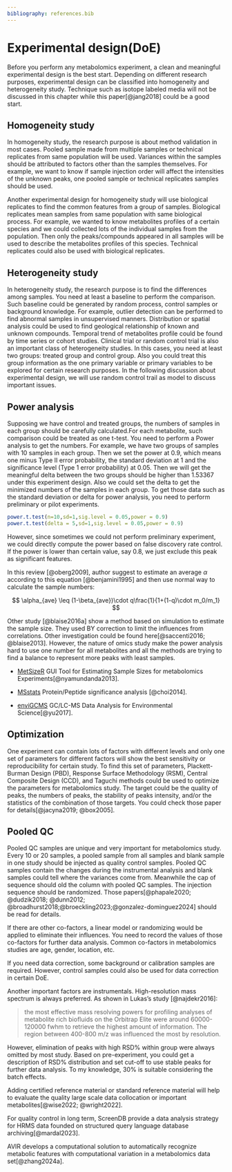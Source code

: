 ```yaml
---
bibliography: references.bib
---
```


# Experimental design(DoE)

Before you perform any metabolomics experiment, a clean and meaningful experimental design is the best start. Depending on different research purposes, experimental design can be classified into homogeneity and heterogeneity study. Technique such as isotope labeled media will not be discussed in this chapter while this paper[@jang2018] could be a good start.

## Homogeneity study

In homogeneity study, the research purpose is about method validation in most cases. Pooled sample made from multiple samples or technical replicates from same population will be used. Variances within the samples should be attributed to factors other than the samples themselves. For example, we want to know if sample injection order will affect the intensities of the unknown peaks, one pooled sample or technical replicates samples should be used.

Another experimental design for homogeneity study will use biological replicates to find the common features from a group of samples. Biological replicates mean samples from same population with same biological process. For example, we wanted to know metabolites profiles of a certain species and we could collected lots of the individual samples from the population. Then only the peaks/compounds appeared in all samples will be used to describe the metabolites profiles of this species. Technical replicates could also be used with biological replicates.

## Heterogeneity study

In heterogeneity study, the research purpose is to find the differences among samples. You need at least a baseline to perform the comparison. Such baseline could be generated by random process, control samples or background knowledge. For example, outlier detection can be performed to find abnormal samples in unsupervised manners. Distribution or spatial analysis could be used to find geological relationship of known and unknown compounds. Temporal trend of metabolites profile could be found by time series or cohort studies. Clinical trial or random control trial is also an important class of heterogeneity studies. In this cases, you need at least two groups: treated group and control group. Also you could treat this group information as the one primary variable or primary variables to be explored for certain research purposes. In the following discussion about experimental design, we will use random control trail as model to discuss important issues.

## Power analysis

Supposing we have control and treated groups, the numbers of samples in each group should be carefully calculated.For each metabolite, such comparison could be treated as one t-test. You need to perform a Power analysis to get the numbers. For example, we have two groups of samples with 10 samples in each group. Then we set the power at 0.9, which means one minus Type II error probability, the standard deviation at 1 and the significance level (Type 1 error probability) at 0.05. Then we will get the meaningful delta between the two groups should be higher than 1.53367 under this experiment design. Also we could set the delta to get the minimized numbers of the samples in each group. To get those data such as the standard deviation or delta for power analysis, you need to perform preliminary or pilot experiments.

```r
power.t.test(n=10,sd=1,sig.level = 0.05,power = 0.9)
power.t.test(delta = 5,sd=1,sig.level = 0.05,power = 0.9)
```

However, since sometimes we could not perform preliminary experiment, we could directly compute the power based on false discovery rate control. If the power is lower than certain value, say 0.8, we just exclude this peak as significant features.

In this review [@oberg2009], author suggest to estimate an average $\alpha$ according to this equation [@benjamini1995] and then use normal way to calculate the sample numbers:

$$
\alpha_{ave} \leq (1-\beta_{ave})\cdot q\frac{1}{1+(1-q)\cdot m_0/m_1}
$$

Other study [@blaise2016a] show a method based on simulation to estimate the sample size. They used BY correction to limit the influences from correlations. Other investigation could be found here[@saccenti2016; @blaise2013]. However, the nature of omics study make the power analysis hard to use one number for all metabolites and all the methods are trying to find a balance to represent more peaks with least samples.

-   [MetSizeR](https://github.com/cran/MetSizeR) GUI Tool for Estimating Sample Sizes for metabolomics Experiments[@nyamundanda2013].

-   [MSstats](https://www.bioconductor.org/packages/release/bioc/vignettes/MSstats/inst/doc/MSstats.html) Protein/Peptide significance analysis [@choi2014].

-   [enviGCMS](https://cran.rstudio.com/web/packages/enviGCMS/index.html) GC/LC-MS Data Analysis for Environmental Science[@yu2017].

## Optimization

One experiment can contain lots of factors with different levels and only one set of parameters for different factors will show the best sensitivity or reproducibility for certain study. To find this set of parameters, Plackett-Burman Design (PBD), Response Surface Methodology (RSM), Central Composite Design (CCD), and Taguchi methods could be used to optimize the parameters for metabolomics study. The target could be the quality of peaks, the numbers of peaks, the stability of peaks intensity, and/or the statistics of the combination of those targets. You could check those paper for details[@jacyna2019; @box2005].

## Pooled QC

Pooled QC samples are unique and very important for metabolomics study. Every 10 or 20 samples, a pooled sample from all samples and blank sample in one study should be injected as quality control samples. Pooled QC samples contain the changes during the instrumental analysis and blank samples could tell where the variances come from. Meanwhile the cap of sequence should old the column with pooled QC samples. The injection sequence should be randomized. Those papers[@phapale2020; @dudzik2018; @dunn2012; @broadhurst2018;@broeckling2023;@gonzalez-dominguez2024] should be read for details.

If there are other co-factors, a linear model or randomizing would be applied to eliminate their influences. You need to record the values of those co-factors for further data analysis. Common co-factors in metabolomics studies are age, gender, location, etc.

If you need data correction, some background or calibration samples are required. However, control samples could also be used for data correction in certain DoE.

Another important factors are instrumentals. High-resolution mass spectrum is always preferred. As shown in Lukas's study [@najdekr2016]:

> the most effective mass resolving powers for profiling analyses of metabolite rich biofluids on the Orbitrap Elite were around 60000-120000 fwhm to retrieve the highest amount of information. The region between 400-800 m/z was influenced the most by resolution.

However, elimination of peaks with high RSD% within group were always omitted by most study. Based on pre-experiment, you could get a description of RSD% distribution and set cut-off to use stable peaks for further data analysis. To my knowledge, 30% is suitable considering the batch effects.

Adding certified reference material or standard reference material will help to evaluate the quality large scale data collocation or important metabolites[@wise2022; @wright2022].

For quality control in long term, ScreenDB provide a data analysis strategy for HRMS data founded on structured query language database archiving[@mardal2023].

AVIR develops a computational solution to automatically recognize metabolic features with computational variation in a metabolomics data set[@zhang2024a].